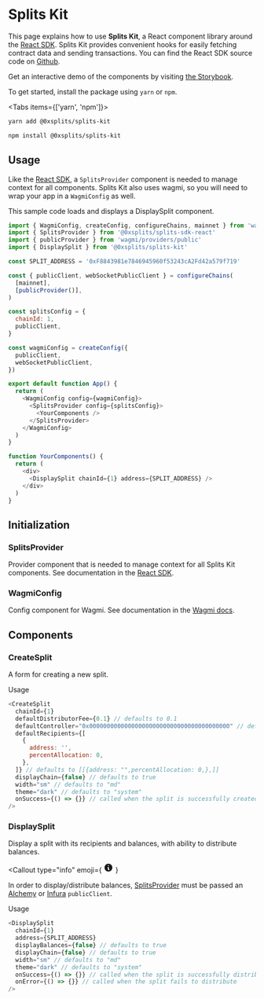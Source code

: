 
# Splits Kit

This page explains how to use **Splits Kit**, a React component library around
the [React SDK](/react). Splits Kit provides convenient hooks for easily
fetching contract data and sending transactions. You can find the React SDK
source code on
[Github](https://github.com/0xSplits/splits-sdk/tree/main/packages/splits-kit).

Get an interactive demo of the components by visiting
[the Storybook](https://splits-kit.vercel.app/?path=/story/introduction--introduction).

To get started, install the package using `yarn` or `npm`.

<Tabs items={['yarn', 'npm']}>

  <Tab>

```bash
yarn add @0xsplits/splits-kit
```

  </Tab>
  <Tab>

```bash
npm install @0xsplits/splits-kit
```

  </Tab>
</Tabs>

## Usage

Like the [React SDK](/react), a `SplitsProvider` component is needed to manage
context for all components. Splits Kit also uses wagmi, so you will need to wrap
your app in a `WagmiConfig` as well.

This sample code loads and displays a DisplaySplit component.

```js
import { WagmiConfig, createConfig, configureChains, mainnet } from 'wagmi'
import { SplitsProvider } from '@0xsplits/splits-sdk-react'
import { publicProvider } from 'wagmi/providers/public'
import { DisplaySplit } from '@0xsplits/splits-kit'

const SPLIT_ADDRESS = '0xF8843981e7846945960f53243cA2Fd42a579f719'

const { publicClient, webSocketPublicClient } = configureChains(
  [mainnet],
  [publicProvider()],
)

const splitsConfig = {
  chainId: 1,
  publicClient,
}

const wagmiConfig = createConfig({
  publicClient,
  webSocketPublicClient,
})

export default function App() {
  return (
    <WagmiConfig config={wagmiConfig}>
      <SplitsProvider config={splitsConfig}>
        <YourComponents />
      </SplitsProvider>
    </WagmiConfig>
  )
}

function YourComponents() {
  return (
    <div>
      <DisplaySplit chainId={1} address={SPLIT_ADDRESS} />
    </div>
  )
}
```

## Initialization

### SplitsProvider

Provider component that is needed to manage context for all Splits Kit
components. See documentation in the [React SDK](/react#splitsprovider).

### WagmiConfig

Config component for Wagmi. See documentation in the
[Wagmi docs](https://wagmi.sh/react/WagmiConfig).

## Components

### CreateSplit

A form for creating a new split.

Usage

```js
<CreateSplit
  chainId={1}
  defaultDistributorFee={0.1} // defaults to 0.1
  defaultController="0x0000000000000000000000000000000000000000" // defaults to 0x0000000000000000000000000000000000000000
  defaultRecipients={[
    {
      address: '',
      percentAllocation: 0,
    },
  ]} // defaults to [[{address: "",percentAllocation: 0,},]]
  displayChain={false} // defaults to true
  width="sm" // defaults to "md"
  theme="dark" // defaults to "system"
  onSuccess={() => {}} // called when the split is successfully created
/>
```

### DisplaySplit

Display a split with its recipients and balances, with ability to distribute
balances.

<Callout
  type="info"
  emoji={
    <svg
      xmlns="http://www.w3.org/2000/svg"
      viewBox="0 0 20 20"
      fill="currentColor"
      width="20"
      height="20"
      class="nx-mt-1"
    >
      <path
        fill-rule="evenodd"
        clip-rule="evenodd"
        d="M18 10a8 8 0 11-16 0 8 8 0 0116 0zm-7-4a1 1 0 11-2 0 1 1 0 012 0zM9 9a1 1 0 000 2v3a1 1 0 001 1h1a1 1 0 100-2v-3a1 1 0 00-1-1H9z"
      ></path>
    </svg>
  }
>
  In order to display/distribute balances,
  [SplitsProvider](/splits-kit#splitsprovider) must be passed an
  [Alchemy](https://wagmi.sh/react/providers/alchemy) or
  [Infura](https://wagmi.sh/react/providers/infura) `publicClient`.
</Callout>

Usage

```js
<DisplaySplit
  chainId={1}
  address={SPLIT_ADDRESS}
  displayBalances={false} // defaults to true
  displayChain={false} // defaults to true
  width="sm" // defaults to "md"
  theme="dark" // defaults to "system"
  onSuccess={() => {}} // called when the split is successfully distributed
  onError={() => {}} // called when the split fails to distribute
/>
```
